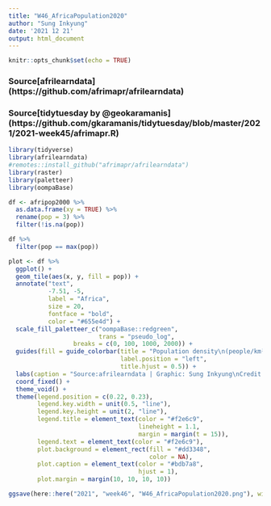 ```yaml
---
title: "W46_AfricaPopulation2020"
author: "Sung Inkyung"
date: '2021 12 21'
output: html_document
---
```


```r
knitr::opts_chunk$set(echo = TRUE)
```
### Source[afrilearndata] (https://github.com/afrimapr/afrilearndata)
### Source[tidytuesday by @geokaramanis] (https://github.com/gkaramanis/tidytuesday/blob/master/2021/2021-week45/afrimapr.R)
```r
library(tidyverse)
library(afrilearndata) 
#remotes::install_github("afrimapr/afrilearndata")
library(raster)
library(paletteer)
library(oompaBase)
```


```r
df <- afripop2000 %>% 
  as.data.frame(xy = TRUE) %>% 
  rename(pop = 3) %>% 
  filter(!is.na(pop))

df %>% 
  filter(pop == max(pop))

plot <- df %>%
  ggplot() +
  geom_tile(aes(x, y, fill = pop)) +
  annotate("text",
           -7.51, -5, 
           label = "Africa",
           size = 20, 
           fontface = "bold",
           color = "#655e4d") +
  scale_fill_paletteer_c("oompaBase::redgreen",
                         trans = "pseudo_log",
                  breaks = c(0, 100, 1000, 2000)) +
  guides(fill = guide_colorbar(title = "Population density\n(people/km²)",
                               label.position = "left",
                               title.hjust = 0.5)) +
  labs(caption = "Source:afrilearndata | Graphic: Sung Inkyung\nCredit: @geokaramanis") +
  coord_fixed() +
  theme_void() +
  theme(legend.position = c(0.22, 0.23),
        legend.key.width = unit(0.5, "line"),
        legend.key.height = unit(2, "line"),
        legend.title = element_text(color = "#f2e6c9",
                                    lineheight = 1.1, 
                                    margin = margin(t = 15)),
        legend.text = element_text(color = "#f2e6c9"),
        plot.background = element_rect(fill = "#dd3348",
                                       color = NA),
        plot.caption = element_text(color = "#bdb7a8",
                                    hjust = 1),
        plot.margin = margin(10, 10, 10, 10))

ggsave(here::here("2021", "week46", "W46_AfricaPopulation2020.png"), width = 25, height = 25, units = "cm")

```

